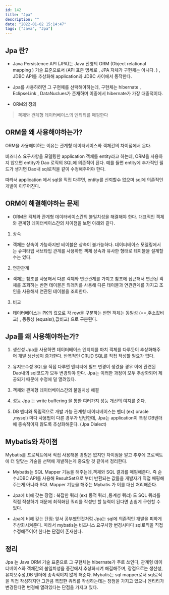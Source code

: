```yaml
---
id: 142
title: "Jpa"
description: ""
date: "2022-01-02 15:14:47"
tags: ["Java", "Jpa"]
---
```

## Jpa 란? 

- Java Persistence API (JPA)는 Java 진영의 ORM (Object relational mapping ) 기술 표준으로서 (API  표준 명세로 , JPA 자체가 구현체는 아니다. ) , JDBC API를 추상화해 application과 JDBC 사이에서 동작한다. 
- Jpa를 사용하려면 그 구현체를 선택해야하는데, 구현체는 hibernate , EclipseLink , DataNuclues가 존재하며 이중에서 hibernate가 가장 대중적이다. 

- ORM의 정의 
<blockquote>
객체와 관계형 데이터베이스의 엔티티를 매핑한다
</blockquote>


## ORM을 왜 사용해야하는가?

ORM을 사용해야하는 이유는 관계형 데이터베이스와 객체간의 차이점에서 온다.

비즈니스 요구사항을 모델링한 application 객체를 entity라고 하는데, ORM을 사용하지 않으면 entity가 Dao 로직의 SQL에 의존적이 된다. 예를 들면 entity에 추가적인 필드가 생기면 Dao내 sql로직을 같이 수정해주어야 한다. 

따라서 application 에서 sql을 직접 다루면, entity를 신뢰할수 없으며 sql에 의존적인 개발이 이루어진다. 

## ORM이 해결해야하는 문제 

- ORM은 객체와 관계형 데이터베이스간의 불일치성을 해결해야 한다. 대표적인 객체와 관계형 데이터베이스간의 차이점을 보면 아래와 같다.

1. 상속 

- 객체는 상속이 가능하지만 테이블은 상속이 불가능하다. 데이터베이스 모델링에서는 슈퍼타입 서브타입 관계를 사용하면 객체 상속과 유사한 형태로 테이블을 설계할수는 있다. 

2. 연관관계

- 객체는 참조를 사용해서 다른 객체와 연관관계를 가지고 참조에 접근해서 연관된 객체를 조회하는 반면 테이블은 외래키를 사용해 다른 테이블과 연관관계를 가지고 조인을 사용해서 연관된 테이블을 조회한다. 

3. 비교

- 데이터베이스는 PK의 값으로 각 row을 구분하는 반면 객체는 동일성 (==,주소값비교) , 동등성 (equals(),값비교) 으로 구분된다. 

## Jpa를 왜 사용해야하는가?

1. 생산성 
   Jpa를 사용하면 데이터베이스 엔티티를 마치 객체를 다루듯이 추상화해주어 개발 생산성이 증가한다. 반복적인 CRUD SQL를 직접 작성할 필요가 없다.


2. 유지보수성 
   SQL을 직접 다루면 엔티티에 필드 변경이 생겼을 경우 이에 관련된 Dao내의 sql코드가 모두 변경되야 한다. Jpa는 이러한 과정이 모두 추상화되어 제공되기 때문에 수정에 덜 열려있다. 

3. 객체와 관계형 데이터베이스간의 불일치성 해결 
4. 성능 
   Jpa 는 write buffering 을 통한 여러가지 성능 개선의 여지를 준다. 
5. DB 벤더와 독립적으로 개발 가능 
   관계형 데이터베이스는 벤더 (ex) oracle ,mysql) 마다 사용법이 다른 경우가 빈번한데, Jpa는 application이 특정 DB벤더에 종속적이지 않도록 추상화해준다.  (Jpa Dialect)


##  Mybatis와 차이점 

Mybatis를 프로젝트에서 직접 사용해본 경험은 없지만 차이점을 알고 추후에 프로젝트에 더 알맞는 기술을 선택해 개발하는게 중요할 것 같아서 정리한다. 

- Mybatis는 SQL Mapper 기능을 해주는데,객체와 SQL 결과를 매핑해준다. 즉 순수JDBC API를 사용해 ResultSet으로 부터 반환되는 값들을 개발자가 직접 매핑해주는게 아니라 SQL Mapper 기능을 해주는 Mybatis 가 이를 대신 처리해준다. 

-  Jpa에 비해 갖는 장점 : 복잡한 쿼리 (ex) 동적 쿼리 ,통계성 쿼리) 도 SQL 쿼리를 직접 작성하기 때문에 최적화된 쿼리를 작성만 할 능력이 된다면 손쉽게 구현할 수 있다. 


-  Jpa에 비해 갖는 단점: 앞서 공부했던것처럼 Jpa는 sql에 의존적인 개발을 피하게 추상화시켜준다. 따라서 mybatis는 비즈니스 요구사항 변경시마다 sql로직을 직접 수정해주어야 한다는 단점이 존재한다. 


## 정리 

Jpa 는 Java ORM 기술 표준으로 그 구현체는 hibernate가 주로 쓰인다, 관계형 데이터베이스와 객체간의 불일치성을 중간에서 추상화시켜 해결해주며, 장점으로는 생산성,유지보수성,DB 벤더에 종속적이지 않게 해준다. 
Mybatis는 sql mapper로서 sql로직을 직접 작성하지만 그만큼 복잡한 쿼리를 작성하는데는 장점을 가지고 있으나 엔티티가 변경된다면 변경에 열려있다는 단점을 가지고 있다.
